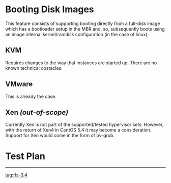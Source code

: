 = Booting Disk Images =
This feature consists of supporting booting directly from a full-disk image which has a bootloader setup in the MBR and, so, subsequently boots using an image internal kernel/ramdisk configuration (in the case of linux).

== KVM ==
Requires changes to the way that instances are started up.  There are no known technical obstacles.

== VMware ==
This is already the case.

== Xen ''(out-of-scope)'' ==
Currently Xen is not part of the supported/tested hypervisor sets.  However, with the return of Xen4 in CentOS 5.4 it may become a consideration.  Support for Xen would come in the form of pv-grub.  

= Test Plan =

----
[[tag:rls-3.4]]

